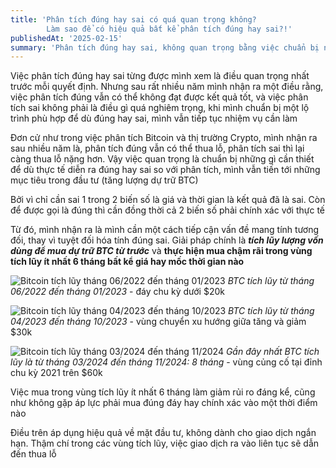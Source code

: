 ```yaml
---
title: 'Phân tích đúng hay sai có quá quan trọng không? 
        Làm sao để có hiệu quả bất kể phân tích đúng hay sai?!'
publishedAt: '2025-02-15'
summary: 'Phân tích đúng hay sai, không quan trọng bằng việc chuẩn bị những hành động phù hợp bất kể phân tích của mình đúng hay sai'
---
```


Việc phân tích đúng hay sai từng được mình xem là điều quan trọng nhất trước mỗi quyết định. Nhưng sau rất nhiều năm mình 
nhận ra một điều rằng, việc phân tích đúng vẫn có thể không đạt được kết quả tốt, và việc phân tích sai
không phải là điều gì quá nghiêm trọng, khi mình chuẩn bị một lộ trình phù hợp để dù đúng hay sai, mình vẫn
tiếp tục nhiệm vụ cần làm

Đơn cử như trong việc phân tích Bitcoin và thị trường Crypto, mình nhận ra sau nhiều năm là, phân tích 
đúng vẫn có thể thua lỗ, phân tích sai thì lại càng thua lỗ nặng hơn. Vậy việc quan trọng là chuẩn bị những 
gì cần thiết để dù thực tế diễn ra đúng hay sai so với phân tích, mình vẫn tiến tới những mục tiêu trong
đầu tư (tăng lượng dự trữ BTC) 

Bởi vì chỉ cần sai 1 trong 2 biến số là giá và thời gian là kết quả đã là sai. Còn để được gọi là đúng thì cần 
đồng thời cả 2 biến số phải chính xác với thực tế

Từ đó, mình nhận ra là mình cần một cách tiếp cận vấn đề mang tính tương đối, thay vì tuyệt đối hóa tính đúng sai.
Giải pháp chính là ***tích lũy lượng vốn dùng để mua dự trữ BTC từ trước*** và **thực hiện mua chậm rãi trong vùng tích lũy 
ít nhất 6 tháng bất kể giá hay mốc thời gian nào**

![Bitcoin tích lũy tháng 06/2022 đến tháng 01/2023](https://www.tradingview.com/x/OkCWI4w3/)
*BTC tích lũy từ tháng 06/2022 đến tháng 01/2023* - đáy chu kỳ dưới $20k

![Bitcoin tích lũy tháng 04/2023 đến tháng 10/2023](https://www.tradingview.com/x/RCDP5Luq/)
*BTC tích lũy từ tháng 04/2023 đến tháng 10/2023* - vùng chuyển xu hướng giữa tăng và giảm $30k

![Bitcoin tích lũy tháng 03/2024 đến tháng 11/2024](https://www.tradingview.com/x/FJ13u2IM/)
*Gần đây nhất BTC tích lũy là từ tháng 03/2024 đến tháng 11/2024: 8 tháng* - vùng củng cố tại đỉnh chu kỳ 2021 trên $60k

Việc mua trong vùng tích lũy ít nhất 6 tháng làm giảm rủi ro đáng kể, cũng như không gặp áp lực phải mua đúng đáy
hay chính xác vào một thời điểm nào

Điều trên áp dụng hiệu quả về mặt đầu tư, không dành cho giao dịch ngắn hạn. Thậm chí trong các vùng tích lũy, việc
giao dịch ra vào liên tục sẽ dẫn đến thua lỗ

